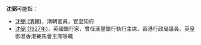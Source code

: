 '''沈弼'''可能指：
* [[沈弼_(清朝)|沈弼 (清朝)]]，清朝官員，官至知府
* [[沈弼_(1927年)|沈弼 (1927年)]]，英國銀行家，曾任滙豐銀行執行主席、香港行政局議員、英皇御准香港賽馬會主席等職
{{Disambiguation|B|Cat=二字沈姓人名消歧義}}
